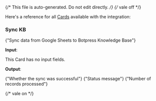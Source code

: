 {/* This file is auto-generated. Do not edit directly. */}
{/* vale off */}

Here's a reference for all [Cards](/learn/reference/cards/introduction) available with the integration:

### Sync KB

<span>{"Sync data from Google Sheets to Botpress Knowledge Base"}</span>

**Input**:

This Card has no input fields.

**Output**:

<Expandable title="output">
  <ResponseField
    name="success"
    type="boolean"
    required
  >
    <span>{"Whether the sync was successful"}</span>
  </ResponseField>
  <ResponseField
    name="message"
    type="string"
    required
  >
    <span>{"Status message"}</span>
  </ResponseField>
  <ResponseField
    name="recordsProcessed"
    type="number"
  >
    <span>{"Number of records processed"}</span>
  </ResponseField>
</Expandable>


{/* vale on */}